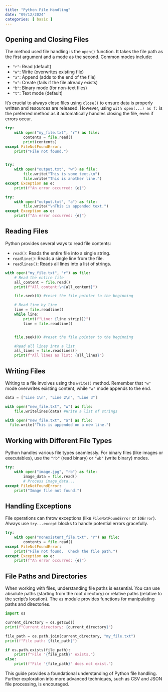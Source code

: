 ```yaml
---
title: "Python File Handling"
date: "09/12/2024"
categories: [ basic ]
---
```


## Opening and Closing Files

The method used file handling is the `open()` function.  It takes the file path as the first argument and a mode as the second.  Common modes include:

* `"r"`: Read (default)
* `"w"`: Write (overwrites existing file)
* `"a"`: Append (adds to the end of the file)
* `"x"`: Create (fails if the file already exists)
* `"b"`: Binary mode (for non-text files)
* `"t"`: Text mode (default)

It's crucial to always close files using `close()` to ensure data is properly written and resources are released.  However, using `with open(...) as f:` is the preferred method as it automatically handles closing the file, even if errors occur.


```python
try:
    with open("my_file.txt", "r") as file:
        contents = file.read()
        print(contents)
except FileNotFoundError:
    print("File not found.")


try:
    with open("output.txt", "w") as file:
        file.write("This is some text.\n")
        file.write("This is another line.")
except Exception as e:
    print(f"An error occurred: {e}")

try:
    with open("output.txt", "a") as file:
        file.write("\nThis is appended text.")
except Exception as e:
    print(f"An error occurred: {e}")

```

## Reading Files

Python provides several ways to read file contents:

* `read()`: Reads the entire file into a single string.
* `readline()`: Reads a single line from the file.
* `readlines()`: Reads all lines into a list of strings.


```python
with open("my_file.txt", "r") as file:
    # Read the entire file
    all_content = file.read()
    print(f"All content:\n{all_content}")

    file.seek(0) #reset the file pointer to the beginning

    # Read line by line
    line = file.readline()
    while line:
        print(f"Line: {line.strip()}")
        line = file.readline()


    file.seek(0) #reset the file pointer to the beginning

    #Read all lines into a list
    all_lines = file.readlines()
    print(f"All lines as list: {all_lines}")

```

## Writing Files

Writing to a file involves using the `write()` method. Remember that `"w"` mode overwrites existing content, while `"a"` mode appends to the end.


```python
data = ["Line 1\n", "Line 2\n", "Line 3"]

with open("new_file.txt", "w") as file:
    file.writelines(data) #Write a list of strings

with open("new_file.txt", "a") as file:
  file.write("This is appended on a new line.")

```

## Working with Different File Types

Python handles various file types seamlessly. For binary files (like images or executables), use the `"rb"` (read binary) or `"wb"` (write binary) modes.


```python
try:
    with open("image.jpg", "rb") as file:
        image_data = file.read()
        # Process image_data...
except FileNotFoundError:
    print("Image file not found.")
```

## Handling Exceptions

File operations can throw exceptions (like `FileNotFoundError` or `IOError`).  Always use `try...except` blocks to handle potential errors gracefully.


```python
try:
    with open("nonexistent_file.txt", "r") as file:
        contents = file.read()
except FileNotFoundError:
    print("File not found.  Check the file path.")
except Exception as e:
    print(f"An error occurred: {e}")
```

##  File Paths and Directories


When working with files, understanding file paths is essential.  You can use absolute paths (starting from the root directory) or relative paths (relative to the script's location).  The `os` module provides functions for manipulating paths and directories.


```python
import os

current_directory = os.getcwd()
print(f"Current directory: {current_directory}")

file_path = os.path.join(current_directory, "my_file.txt")
print(f"File path: {file_path}")

if os.path.exists(file_path):
    print(f"File '{file_path}' exists.")
else:
    print(f"File '{file_path}' does not exist.")

```


This guide provides a foundational understanding of Python file handling.  Further exploration into more advanced techniques, such as CSV and JSON file processing, is encouraged.

